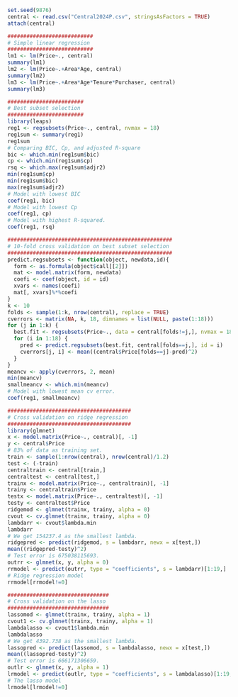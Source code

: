 ```r
set.seed(9876)
central <- read.csv("Central2024P.csv", stringsAsFactors = TRUE)
attach(central)

###########################
# Simple linear regression
###########################
lm1 <- lm(Price~., central)
summary(lm1)
lm2 <- lm(Price~.+Area*Age, central)
summary(lm2)
lm3 <- lm(Price~.+Area*Age*Tenure*Purchaser, central)
summary(lm3)

########################
# Best subset selection
########################
library(leaps)
reg1 <- regsubsets(Price~., central, nvmax = 18)
reg1sum <- summary(reg1)
reg1sum
# Comparing BIC, Cp, and adjusted R-square
bic <- which.min(reg1sum$bic)
cp <- which.min(reg1sum$cp)
rsq <- which.max(reg1sum$adjr2)
min(reg1sum$cp)
min(reg1sum$bic)
max(reg1sum$adjr2)
# Model with lowest BIC
coef(reg1, bic)
# Model with lowest Cp
coef(reg1, cp)
# Model with highest R-squared.
coef(reg1, rsq)

####################################################
# 10-fold cross validation on best subset selection
####################################################
predict.regsubsets <- function(object, newdata,id){
  form <- as.formula(object$call[[2]])
  mat <- model.matrix(form, newdata)
  coefi <- coef(object, id = id)
  xvars <- names(coefi)
  mat[, xvars]%*%coefi
}
k <- 10
folds <- sample(1:k, nrow(central), replace = TRUE)
cverrors <- matrix(NA, k, 18, dimnames = list(NULL, paste(1:18)))
for (j in 1:k) {
  best.fit <- regsubsets(Price~., data = central[folds!=j,], nvmax = 18)
  for (i in 1:18) {
    pred <- predict.regsubsets(best.fit, central[folds==j,], id = i)
    cverrors[j, i] <- mean((central$Price[folds==j]-pred)^2)
  }
}
meancv <- apply(cverrors, 2, mean)
min(meancv)
smallmeancv <- which.min(meancv)
# Model with lowest mean cv error.
coef(reg1, smallmeancv)

#######################################
# Cross validation on ridge regression
#######################################
library(glmnet)
x <- model.matrix(Price~., central)[, -1]
y <- central$Price
# 83% of data as training set.
train <- sample(1:nrow(central), nrow(central)/1.2)
test <- (-train)
centraltrain <- central[train,]
centraltest <- central[test,]
trainx <- model.matrix(Price~., centraltrain)[, -1]
trainy <- centraltrain$Price
testx <- model.matrix(Price~., centraltest)[, -1]
testy <- centraltest$Price
ridgemod <- glmnet(trainx, trainy, alpha = 0)
cvout <- cv.glmnet(trainx, trainy, alpha = 0)
lambdarr <- cvout$lambda.min
lambdarr
# We get 154237.4 as the smallest lambda.
ridgepred <- predict(ridgemod, s = lambdarr, newx = x[test,])
mean((ridgepred-testy)^2)
# Test error is 675038115693.
outrr <- glmnet(x, y, alpha = 0)
rrmodel <- predict(outrr, type = "coefficients", s = lambdarr)[1:19,]
# Ridge regression model
rrmodel[rrmodel!=0]

################################
# Cross validation on the lasso
################################
lassomod <- glmnet(trainx, trainy, alpha = 1)
cvout1 <- cv.glmnet(trainx, trainy, alpha = 1)
lambdalasso <- cvout1$lambda.min
lambdalasso
# We get 4392.738 as the smallest lambda.
lassopred <- predict(lassomod, s = lambdalasso, newx = x[test,])
mean((lassopred-testy)^2)
# Test error is 666171306659.
outlr <- glmnet(x, y, alpha = 1)
lrmodel <- predict(outlr, type = "coefficients", s = lambdalasso)[1:19,]
# The lasso model
lrmodel[lrmodel!=0]
```


